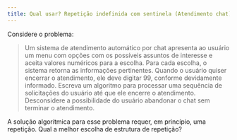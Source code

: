 ```yaml
---
title: Qual usar? Repetição indefinida com sentinela (Atendimento chat)
---
```

::: {#exr-0015}
Considere o problema: 

> Um sistema de atendimento automático por chat apresenta ao usuário um menu com opções com os possíveis assuntos de interesse  e aceita valores numéricos para a escolha. Para cada escolha, o sistema retorna as informações pertinentes. Quando o usuário quiser encerrar o atendimento, ele deve digitar 99, conforme devidamente informado. Escreva um algoritmo para processar uma sequência de solicitações do usuário até que ele encerre o atendimento. Desconsidere a possibilidade do usuário abandonar o chat sem terminar o atendimento.

A solução algorítmica para esse problema requer, em princípio, uma repetição.
Qual a melhor escolha de estrutura de repetição?
:::
